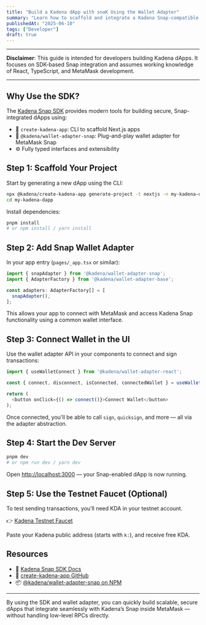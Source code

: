 ```yaml
---
title: "Build a Kadena dApp with snaK Using the Wallet Adapter"
summary: "Learn how to scaffold and integrate a Kadena Snap-compatible dApp using the official SDK, wallet adapter, and Next.js tooling."
publishedAt: "2025-06-10"
tags: ["Developer"]
draft: true
---
```


---

<div className="disclaimer-box">

**Disclaimer**: This guide is intended for developers building Kadena dApps. It focuses on SDK-based Snap integration and assumes working knowledge of React, TypeScript, and MetaMask development.

</div>

<style jsx>{`
  .disclaimer-box {
    border-left: 4px solid #f0ad4e;
    background-color: rgba(240, 173, 78, 0.1);
    padding: 1rem;
    margin: 2rem 0;
    border-radius: 4px;
  }
`}</style>

---

## Why Use the SDK?

The [Kadena Snap SDK](https://github.com/kadena-community/kadena-snap) provides modern tools for building secure, Snap-integrated dApps using:

- 🧱 `create-kadena-app`: CLI to scaffold Next.js apps
- 🔌 `@kadena/wallet-adapter-snap`: Plug-and-play wallet adapter for MetaMask Snap
- ⚙️ Fully typed interfaces and extensibility

## Step 1: Scaffold Your Project

Start by generating a new dApp using the CLI:

```bash
npx @kadena/create-kadena-app generate-project -t nextjs -n my-kadena-dapp
cd my-kadena-dapp
````

Install dependencies:

```bash
pnpm install
# or npm install / yarn install
```

## Step 2: Add Snap Wallet Adapter

In your app entry (`pages/_app.tsx` or similar):

```ts
import { snapAdapter } from '@kadena/wallet-adapter-snap';
import { AdapterFactory } from '@kadena/wallet-adapter-base';

const adapters: AdapterFactory[] = [
  snapAdapter(),
];
```

This allows your app to connect with MetaMask and access Kadena Snap functionality using a common wallet interface.

## Step 3: Connect Wallet in the UI

Use the wallet adapter API in your components to connect and sign transactions:

```ts
import { useWalletConnect } from '@kadena/wallet-adapter-react';

const { connect, disconnect, isConnected, connectedWallet } = useWalletConnect();

return (
  <button onClick={() => connect()}>Connect Wallet</button>
);
```

Once connected, you'll be able to call `sign`, `quicksign`, and more — all via the adapter abstraction.

## Step 4: Start the Dev Server

```bash
pnpm dev
# or npm run dev / yarn dev
```

Open [http://localhost:3000](http://localhost:3000) — your Snap-enabled dApp is now running.

## Step 5: Use the Testnet Faucet (Optional)

To test sending transactions, you’ll need KDA in your testnet account.

👉 [Kadena Testnet Faucet](https://tools.kadena.io/faucet/new)

Paste your Kadena public address (starts with `k:`), and receive free KDA.

## Resources

* 🧪 [Kadena Snap SDK Docs](https://docs.mindsend.xyz/sdk)
* 🧱 [create-kadena-app GitHub](https://github.com/kadena-community/create-kadena-app)
* 📦 [@kadena/wallet-adapter-snap on NPM](https://www.npmjs.com/package/@kadena/wallet-adapter-snap)

---

By using the SDK and wallet adapter, you can quickly build scalable, secure dApps that integrate seamlessly with Kadena’s Snap inside MetaMask — without handling low-level RPCs directly.
